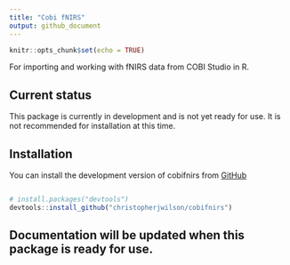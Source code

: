 ```yaml
---
title: "Cobi fNIRS"
output: github_document
---
```


```r
knitr::opts_chunk$set(echo = TRUE)
```

For importing and working with fNIRS data from COBI Studio in R. 

## Current status

This package is currently in development and is not yet ready for use. It is not recommended for installation at this time.

## Installation

You can install the development version of cobifnirs from [GitHub]()

``` r

# install.packages("devtools")
devtools::install_github("christopherjwilson/cobifnirs")

```

## Documentation will be updated when this package is ready for use.








